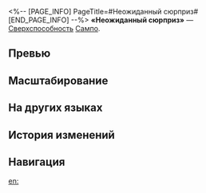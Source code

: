 <%-- [PAGE_INFO]
PageTitle=#Неожиданный сюрприз#
[END_PAGE_INFO] --%>
{{Навык Инфобокс
|Название         = Неожиданный сюрприз
|Изображение      = Навык Неожиданный сюрприз.png
|Персонаж         = Сампо
|Тип              = Сверхспособность
|Тэг              = Групповая атака
|УронСтойк        = 20
|ЭнергияГен       = 5
|Энергия          = 120
|Длительность     = 
|Описание         = Наносит всем противникам ветряной урон, равный {{Цвет|Выделенный|96%—172,8%}} от силы атаки Сампо, и имеет {{Доп эффект|базовый шанс}} 100% повысить получаемый целью периодический урон на {{Цвет|Выделенный|20%—32%}} на 2 хода.
|Свойство1        = 
|Масштабирование1 = 
}}
'''«Неожиданный сюрприз»''' — [[Сверхспособность]] [[Сампо]].

==Превью==
{{Превью
|Файл = Неожиданный сюрприз Превью
}}

==Масштабирование==
{{Масштабирование навыка
|96%;102.4%;108.8%;115.2%;121.6%;128%;136%;144%;152%;160%;166.4%;172.8%;179.2%;185.6%;192%
|20%;21%;22%;23%;24%;25%;26.25%;27.5%;28.75%;30%;31%;32%;33%;34%;35%
}}

==На других языках==
{{На других языках
|en   = Surprise Present
|zhs  = 惊喜礼盒
|zht  = 驚喜禮盒
|ja   = サプライズボックス
|ko   = 서프라이즈 선물 상자
|es   = Regalo sorpresa
|fr   = Cadeau surprise
|ru   = Неожиданный сюрприз
|th   = Surprise Present
|vi   = Món Quà Bất Ngờ
|de   = Überraschungsgeschenk
|id   = Surprise Present
|pt   = Presente Surpresa
}}

==История изменений==
{{История изменений|3.5}}

==Навигация==
{{Навык Навбокс|Сампо}}

[[en:]]
